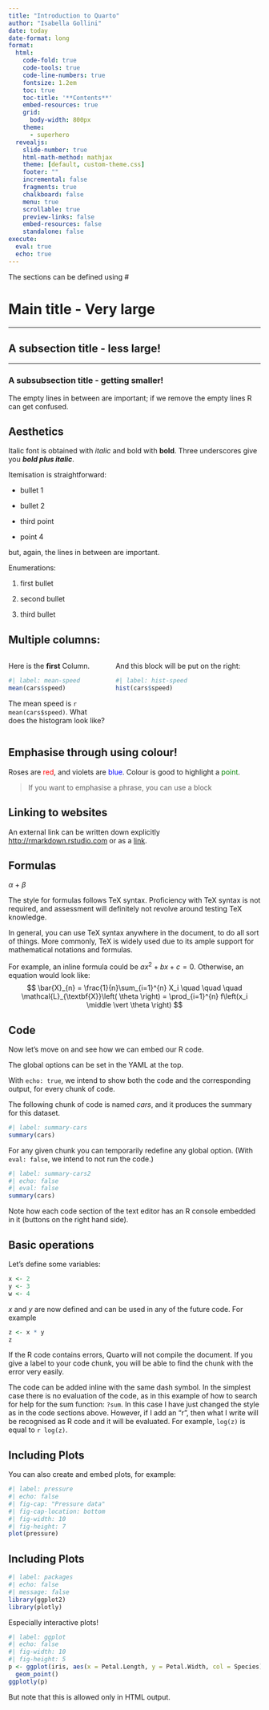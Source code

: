 ```yaml
---
title: "Introduction to Quarto"
author: "Isabella Gollini"
date: today
date-format: long
format:
  html:
    code-fold: true
    code-tools: true
    code-line-numbers: true
    fontsize: 1.2em
    toc: true
    toc-title: '**Contents**'
    embed-resources: true
    grid:
      body-width: 800px
    theme: 
      - superhero
  revealjs: 
    slide-number: true
    html-math-method: mathjax
    theme: [default, custom-theme.css]
    footer: ""
    incremental: false
    fragments: true
    chalkboard: false
    menu: true
    scrollable: true
    preview-links: false
    embed-resources: false
    standalone: false       
execute: 
  eval: true
  echo: true
---
```


The sections can be defined using \#

# Main title - Very large

------------------------------------------------------------------------

## A subsection title - less large!

------------------------------------------------------------------------

### A subsubsection title - getting smaller!

The empty lines in between are important; if we remove the empty lines R can get confused.

## Aesthetics

Italic font is obtained with *italic* and bold with **bold**. Three underscores give you ***bold plus italic***.

Itemisation is straightforward:

-   bullet 1

-   bullet 2

-   third point

-   point 4

but, again, the lines in between are important.

Enumerations:

1.  first bullet

2.  second bullet

3.  third bullet

\newpage

## Multiple columns:

::::: columns
::: {.column width="40%"}
Here is the **first** Column.

```r
#| label: mean-speed
mean(cars$speed)
```

The mean speed is `r mean(cars$speed)`. What does the histogram look like?
:::

::: {.column width="60%"}
And this block will be put on the right:

```r
#| label: hist-speed
hist(cars$speed)
```
:::
:::::

\newpage

## Emphasise through using colour!

Roses are [red]{style="color: red;"}, and violets are [blue]{style="color: blue;"}. Colour is good to highlight a [point]{style="color: green;"}.

> If you want to emphasise a phrase, you can use a block

## Linking to websites

An external link can be written down explicitly <http://rmarkdown.rstudio.com> or as a [link](http://rmarkdown.rstudio.com).

## Formulas

$\alpha$ + $\beta$

The style for formulas follows TeX syntax. Proficiency with TeX syntax is not required, and assessment will definitely not revolve around testing TeX knowledge.

In general, you can use TeX syntax anywhere in the document, to do all sort of things. More commonly, TeX is widely used due to its ample support for mathematical notations and formulas.

For example, an inline formula could be $ax^2 + bx + c = 0$. Otherwise, an equation would look like: $$
\bar{X}_{n} = \frac{1}{n}\sum_{i=1}^{n} X_i 
\quad \quad \quad
\mathcal{L}_{\textbf{X}}\left( \theta \right) = \prod_{i=1}^{n} f\left(x_i \middle \vert \theta \right)
$$

## Code

Now let's move on and see how we can embed our R code.

The global options can be set in the YAML at the top.

With `echo: true`, we intend to show both the code and the corresponding output, for every chunk of code.

The following chunk of code is named *cars*, and it produces the summary for this dataset.

```r
#| label: summary-cars
summary(cars)
```

For any given chunk you can temporarily redefine any global option. (With `eval: false`, we intend to not run the code.)

```r
#| label: summary-cars2
#| echo: false
#| eval: false
summary(cars)
```

Note how each code section of the text editor has an R console embedded in it (buttons on the right hand side).

## Basic operations

Let's define some variables:

```r
x <- 2
y <- 3
w <- 4
```

$x$ and $y$ are now defined and can be used in any of the future code. For example

```r
z <- x * y
z
```

If the R code contains errors, Quarto will not compile the document. If you give a label to your code chunk, you will be able to find the chunk with the error very easily.

The code can be added inline with the same dash symbol. In the simplest case there is no evaluation of the code, as in this example of how to search for help for the sum function: `?sum`. In this case I have just changed the style as in the code sections above. However, if I add an "r", then what I write will be recognised as R code and it will be evaluated. For example, `log(z)` is equal to `r log(z)`.

## Including Plots

You can also create and embed plots, for example:

```r
#| label: pressure
#| echo: false
#| fig-cap: "Pressure data"
#| fig-cap-location: bottom
#| fig-width: 10
#| fig-height: 7
plot(pressure)
```

## Including Plots

```r
#| label: packages
#| echo: false
#| message: false
library(ggplot2)
library(plotly)
```

Especially interactive plots!

```r
#| label: ggplot
#| echo: false
#| fig-width: 10
#| fig-height: 5
p <- ggplot(iris, aes(x = Petal.Length, y = Petal.Width, col = Species)) + 
  geom_point()
ggplotly(p)
```

But note that this is allowed only in HTML output.
